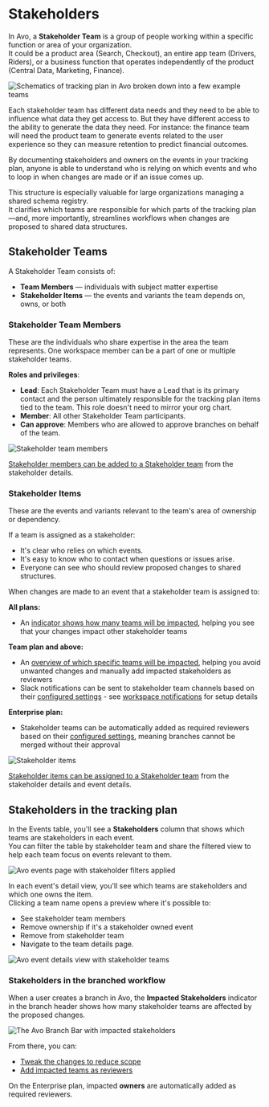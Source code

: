 
# Stakeholders

In Avo, a **Stakeholder Team** is a group of people working within a specific function or area of your organization.  
It could be a product area (Search, Checkout), an entire app team (Drivers, Riders), or a business function that operates independently of the product (Central Data, Marketing, Finance).

![Schematics of tracking plan in Avo broken down into a few example teams](/images/domains/domains.png)

Each stakeholder team has different data needs and they need to be able to influence what data they get access to.
But they have different access to the ability to generate the data they need.
For instance: the finance team will need the product team to generate events related to the user experience so they can measure retention to predict financial outcomes. 

By documenting stakeholders and owners on the events in your tracking plan, anyone is able to understand who is relying on which events and who to loop in when changes are made or if an issue comes up.

This structure is especially valuable for large organizations managing a shared schema registry.  
It clarifies which teams are responsible for which parts of the tracking plan—and, more importantly, streamlines workflows when changes are proposed to shared data structures.

## Stakeholder Teams

A Stakeholder Team consists of:
- **Team Members** — individuals with subject matter expertise
- **Stakeholder Items** — the events and variants the team depends on, owns, or both

<PageLink
  image="/docs/images/svg/analyticsmanager.svg"
  title="Managing Stakeholder Teams"
  description="How to set up and manage stakeholder teams"
  href="/workspace-management/domains"
/>

### Stakeholder Team Members

These are the individuals who share expertise in the area the team represents. One workspace member can be a part of one or multiple stakeholder teams.

**Roles and privileges**:
- **Lead**: Each Stakeholder Team must have a Lead that is its primary contact and the person ultimately responsible for the tracking plan items tied to the team. This role doesn't need to mirror your org chart.
- **Member**: All other Stakeholder Team participants.
- **Can approve**: Members who are allowed to approve branches on behalf of the team.

![Stakeholder team members](/images/domains/stakeholder-team-members.png)

[Stakeholder members can be added to a Stakeholder team](/workspace-management/domains#adding-stakeholder-team-members) from the stakeholder details.

### Stakeholder Items

These are the events and variants relevant to the team's area of ownership or dependency.

If a team is assigned as a stakeholder:
- It's clear who relies on which events.
- It's easy to know who to contact when questions or issues arise.
- Everyone can see who should review proposed changes to shared structures.

When changes are made to an event that a stakeholder team is assigned to:

**All plans:**
- An [indicator shows how many teams will be impacted](/data-design/guides/managing-changes-impacting-multiple-stakeholders), helping you see that your changes impact other stakeholder teams

**Team plan and above:**
- An [overview of which specific teams will be impacted](/data-design/guides/managing-changes-impacting-multiple-stakeholders), helping you avoid unwanted changes and manually add impacted stakeholders as reviewers
- Slack notifications can be sent to stakeholder team channels based on their [configured settings](/workspace-management/domains#stakeholder-team-settings) - see [workspace notifications](/data-design/branches/workspace-notifications) for setup details

**Enterprise plan:**
- Stakeholder teams can be automatically added as required reviewers based on their [configured settings](/workspace-management/domains#stakeholder-team-settings), meaning branches cannot be merged without their approval

![Stakeholder items](/images/domains/stakeholder-events.png)

[Stakeholder items can be assigned to a Stakeholder team](/workspace-management/domains#adding-stakeholder-events) from the stakeholder details and event details.

## Stakeholders in the tracking plan

In the Events table, you'll see a **Stakeholders** column that shows which teams are stakeholders in each event.  
You can filter the table by stakeholder team and share the filtered view to help each team focus on events relevant to them.

![Avo events page with stakeholder filters applied](/images/domains/events-domain-filter.png)

In each event's detail view, you'll see which teams are stakeholders and which one owns the item.  
Clicking a team name opens a preview where it's possible to:
- See stakeholder team members
- Remove ownership if it's a stakeholder owned event
- Remove from stakeholder team
- Navigate to the team details page.

![Avo event details view with stakeholder teams](/images/domains/event-detail-stakeholder-preview.png)

### Stakeholders in the branched workflow

When a user creates a branch in Avo, the **Impacted Stakeholders** indicator in the branch header shows how many stakeholder teams are affected by the proposed changes.

![The Avo Branch Bar with impacted stakeholders](/images/domains/impacted-stakeholders-in-branch-bar.png)

From there, you can:
- [Tweak the changes to reduce scope](/data-design/guides/managing-changes-impacting-multiple-stakeholders#minimizing-stakeholder-impact)
- [Add impacted teams as reviewers](/data-design/guides/managing-changes-impacting-multiple-stakeholders#aligning-on-cross-stakeholder-changes)

On the Enterprise plan, impacted **owners** are automatically added as required reviewers.

<PageLink
  image="/docs/images/svg/analyticsmanager.svg"
  title="Impacted Stakeholders"
  description="Managing changes impacting multiple teams"
  href="/data-design/guides/managing-changes-impacting-multiple-stakeholders"
/>